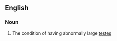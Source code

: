 ==English==

===Noun===
{{wikipedia}}
{{en-noun|-}}

# {{lb|en|medicine}} The condition of having abnormally large [[testes]]